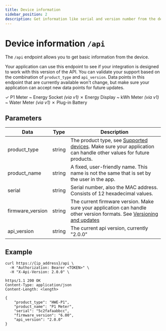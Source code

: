 ```yaml
---
title: Device information
sidebar_position: 2
description: Get information like serial and version number from the device.
---
```



# Device information `/api`

The `/api` endpoint allows you to get basic information from the device.

Your application can use this endpoint to see if your integration is designed to work with this version of the API. You can validate your support based on the combination of `product_type` and `api_version`. Data points in this endpoint that are currently available won't change, but make sure your application can accept new data points for future updates.

<Badge color='hw-green'>✓ P1 Meter</Badge>
<Badge color='hw-orange'>~ Energy Socket _(via v1)_</Badge>
<Badge color='hw-red'>✗ Energy Display</Badge>
<Badge color='hw-orange'>~ kWh Meter _(via v1)_</Badge>
<Badge color='hw-orange'>~ Water Meter _(via v1)_</Badge>
<Badge color='hw-red'>✗ Plug-in Battery</Badge>

## Parameters

| Data             | Type   | Description                                                                                                                                                 |
| ---------------- | ------ | ----------------------------------------------------------------------------------------------------------------------------------------------------------- |
| product_type     | string | The product type, see [Supported devices](/docs/getting-started#supported-devices). Make sure your application can handle other values for future products. |
| product_name     | string | A fixed, user-friendly name. This name is not the same that is set by the user in the app.                                                                  |
| serial           | string | Serial number, also the MAC address. Consists of 12 hexadecimal values.                                                                                     |
| firmware_version | string | The current firmware version. Make sure your application can handle other version formats. See [Versioning and updates](/docs/versioning)                   |
| api_version      | string | The current api version, currently "2.0.0"                                                                                                                  |

## Example

```shell title="Request"
curl https://{ip_address}/api \
  -H "Authorization: Bearer <TOKEN>" \
  -H "X-Api-Version: 2.0.0" \
```

```http title="Response"
https/1.1 200 OK
Content-Type: application/json
Content-Length: <length>

{
    "product_type": "HWE-P1",
    "product_name": "P1 Meter",
    "serial": "5c2fafaabbcc",
    "firmware_version": "6.00",
    "api_version": "2.0.0"
}
```
